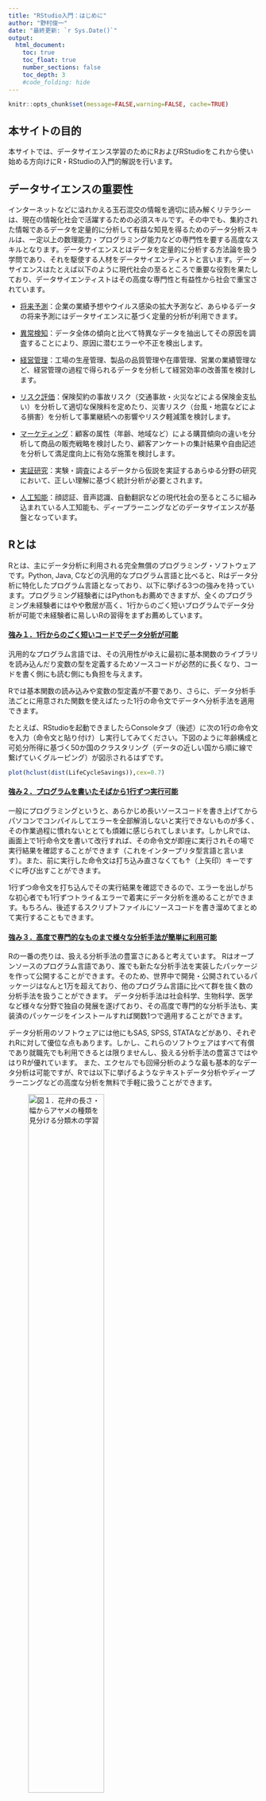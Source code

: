 ```yaml
---
title: "RStudio入門：はじめに"
author: "野村俊一"
date: "最終更新: `r Sys.Date()`"
output:
  html_document:
    toc: true
    toc_float: true
    number_sections: false
    toc_depth: 3
    #code_folding: hide
---
```


```r
knitr::opts_chunk$set(message=FALSE,warning=FALSE, cache=TRUE)
```

## 本サイトの目的

本サイトでは、データサイエンス学習のためにRおよびRStudioをこれから使い始める方向けにR・RStudioの入門的解説を行います。

## データサイエンスの重要性

インターネットなどに溢れかえる玉石混交の情報を適切に読み解くリテラシーは、現在の情報化社会で活躍するための必須スキルです。その中でも、集約された情報であるデータを定量的に分析して有益な知見を得るためのデータ分析スキルは、一定以上の数理能力・プログラミング能力などの専門性を要する高度なスキルとなります。データサイエンスとはデータを定量的に分析する方法論を扱う学問であり、それを駆使する人材をデータサイエンティストと言います。データサイエンスはたとえば以下のように現代社会の至るところで重要な役割を果たしており、データサイエンティストはその高度な専門性と有益性から社会で重宝されています。

- <u>将来予測</u>：企業の業績予想やウイルス感染の拡大予測など、あらゆるデータの将来予測にはデータサイエンスに基づく定量的分析が利用できます。

- <u>異常検知</u>：データ全体の傾向と比べて特異なデータを抽出してその原因を調査することにより、原因に潜むエラーや不正を検出します。

- <u>経営管理</u>：工場の生産管理、製品の品質管理や在庫管理、営業の業績管理など、経営管理の過程で得られるデータを分析して経営効率の改善策を検討します。

- <u>リスク評価</u>：保険契約の事故リスク（交通事故・火災などによる保険金支払い）を分析して適切な保険料を定めたり、災害リスク（台風・地震などによる損害）を分析して事業継続への影響やリスク軽減策を検討します。

- <u>マーケティング</u>：顧客の属性（年齢、地域など）による購買傾向の違いを分析して商品の販売戦略を検討したり、顧客アンケートの集計結果や自由記述を分析して満足度向上に有効な施策を検討します。

- <u>実証研究</u>：実験・調査によるデータから仮説を実証するあらゆる分野の研究において、正しい理解に基づく統計分析が必要とされます。

- <u>人工知能</u>：顔認証、音声認識、自動翻訳などの現代社会の至るところに組み込まれている人工知能も、ディープラーニングなどのデータサイエンスが基盤となっています。

## Rとは

Rとは、主にデータ分析に利用される完全無償のプログラミング・ソフトウェアです。Python, Java, Cなどの汎用的なプログラム言語と比べると、Rはデータ分析に特化したプログラム言語となっており、以下に挙げる3つの強みを持っています。プログラミング経験者にはPythonもお薦めできますが、全くのプログラミング未経験者にはやや敷居が高く、1行からのごく短いプログラムでデータ分析が可能で未経験者に易しいRの習得をまずお薦めしています。

#### <u>強み１．1行からのごく短いコードでデータ分析が可能</u>

汎用的なプログラム言語では、その汎用性がゆえに最初に基本関数のライブラリを読み込んだり変数の型を定義するためソースコードが必然的に長くなり、コードを書く側にも読む側にも負担を与えます。

Rでは基本関数の読み込みや変数の型定義が不要であり、さらに、データ分析手法ごとに用意された関数を使えばたった1行の命令文でデータへ分析手法を適用できます。

たとえば、RStudioを起動できましたらConsoleタブ（後述）に次の1行の命令文を入力（命令文と貼り付け）し実行してみてください。下図のように年齢構成と可処分所得に基づく50か国のクラスタリング（データの近しい国から順に線で繋げていくグルーピング）が図示されるはずです。

```r
plot(hclust(dist(LifeCycleSavings)),cex=0.7)
```


#### <u>強み２．プログラムを書いたそばから1行ずつ実行可能</u>

一般にプログラミングというと、あらかじめ長いソースコードを書き上げてからパソコンでコンパイルしてエラーを全部解消しないと実行できないものが多く、その作業過程に慣れないととても煩雑に感じられてしまいます。しかしRでは、画面上で1行命令文を書いて改行すれば、その命令文が即座に実行されその場で実行結果を確認することができます（これをインタープリタ型言語と言います）。また、前に実行した命令文は打ち込み直さなくても↑（上矢印）キーですぐに呼び出すことができます。

1行ずつ命令文を打ち込んでその実行結果を確認できるので、エラーを出しがちな初心者でも1行ずつトライ＆エラーで着実にデータ分析を進めることができます。もちろん、後述するスクリプトファイルにソースコードを書き溜めてまとめて実行することもできます。

#### <u>強み３．高度で専門的なものまで様々な分析手法が簡単に利用可能</u>

Rの一番の売りは、扱える分析手法の豊富さにあると考えています。
Rはオープンソースのプログラム言語であり、誰でも新たな分析手法を実装したパッケージを作って公開することができます。そのため、世界中で開発・公開されているパッケージはなんと1万を超えており、他のプログラム言語に比べて群を抜く数の分析手法を扱うことができます。
データ分析手法は社会科学、生物科学、医学など様々な分野で独自の発展を遂げており、その高度で専門的な分析手法も、実装済のパッケージをインストールすれば関数1つで適用することができます。

データ分析用のソフトウェアには他にもSAS, SPSS, STATAなどがあり、それぞれRに対して優位な点もあります。しかし、これらのソフトウェアはすべて有償であり就職先でも利用できるとは限りませんし、扱える分析手法の豊富さではやはりRが優れています。
また、エクセルでも回帰分析のような最も基本的なデータ分析は可能ですが、Rでは以下に挙げるようなテキストデータ分析やディープラーニングなどの高度な分析を無料で手軽に扱うことができます。

  
![<u>**図１．花弁の長さ・幅からアヤメの種類を見分ける分類木の学習**</u>](images/tree.png){width=60%}

  
![<u>**図２．Wikipediaのページ間で共通するトピックの抽出と主要単語の図示**</u>](images/topicmodel.png){width=60%}

  
![<u>**図３．都内中古マンション取引価格の地域差の推定**</u>](images/mansion.png){width=90%}

  
![<u>**図４．ディープラーニングによる画像識別**</u>](images/deeplearning.png){width=70%}

## RStudioとは

RStudioは、Rによるプログラミングを手助けするアプリケーションです。RStudioは一見独立したアプリケーションに見えますが、RStudioから送られる命令文は内部でRを動作させることで実行されています。つまり、RStudioで実行可能なプログラムはほぼRでも実行可能なのですが、RStudioには便利な機能がたくさん備わっているため、以降のページではRStudioの使い方に絞って解説いたします。


